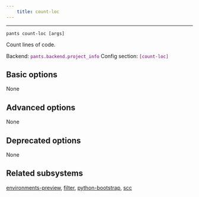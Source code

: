 ```yaml
---
    title: count-loc
---
```




---

```
pants count-loc [args]
```
Count lines of code.

Backend: <span style="color: purple"><code>pants.backend.project_info</code></span>
Config section: <span style="color: purple"><code>[count-loc]</code></span>

## Basic options

None

## Advanced options

None

## Deprecated options

None


## Related subsystems
[environments-preview](reference-environments-preview), [filter](reference-filter), [python-bootstrap](reference-python-bootstrap), [scc](reference-scc)